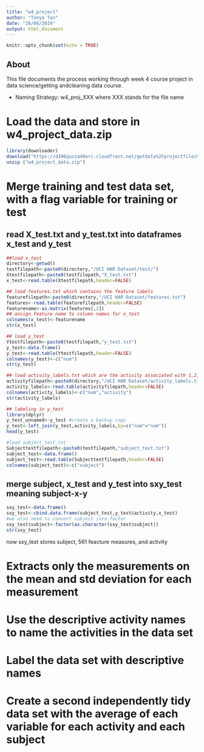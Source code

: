 ```yaml
---
title: "w4_project"
author: "Tanya Tan"
date: "28/08/2019"
output: html_document
---
```


```r
knitr::opts_chunk$set(echo = TRUE)
```

## About
This file documents the process working through week 4 course project in data science/getting andcleaning data course. 

* Naming Strategy: w4_proj_XXX where XXX stands for the file name

# Load the data and store in w4_project_data.zip

```r
library(downloader)
download("https://d396qusza40orc.cloudfront.net/getdata%2Fprojectfiles%2FUCI%20HAR%20Dataset.zip",dest="w4_project_data.zip",mode="wb") #wb stands for write and binary
unzip ("w4_project_data.zip")
```
# Merge training and test data set, with a flag variable for training or test

## read X_test.txt and y_test.txt into dataframes x_test and y_test
```r
##load x_test 
directory<-getwd()
testfilepath<-paste0(directory,"/UCI HAR Dataset/test/")
Xtestfilepath<-paste0(testfilepath,"X_test.txt")
x_test<-read.table(Xtestfilepath,header=FALSE)

## load features.txt which contains the feature labels 
featurefilepath<-paste0(directory,"/UCI HAR Dataset/features.txt")
features<-read.table(featurefilepath,header=FALSE)
featurename<-as.matrix(features[,2])
## assign feature name to column names for x_test
colnames(x_test)<-featurename
str(x_test)

## load y_test
Ytestfilepath<-paste0(testfilepath,"y_test.txt")
y_test<-data.frame()
y_test<-read.table(Ytestfilepath,header=FALSE)
colnames(y_test)<-c("num")
str(y_test)
```

```r

## load activity_labels.txt which are the activity associated with 1,2,3,4,5
activityfilepath<-paste0(directory,"/UCI HAR Dataset/activity_labels.txt")
activity_labels<-read.table(activityfilepath,header=FALSE)
colnames(activity_labels)<-c("num","activity")
str(activity_labels)

## labeling in y_test
library(dplyr)
y_test_unnamed<-y_test #create a backup copy
y_test<-left_join(y_test,activity_labels,by=c("num"="num"))
head(y_test)
```

```r
#load subject_test.txt
Subjecttestfilepath<-paste0(testfilepath,"subject_test.txt")
subject_test<-data.frame()
subject_test<-read.table(Subjecttestfilepath,header=FALSE)
colnames(subject_test)<-c("subject")

```

## merge subject, x_test and y_test into sxy_test meaning subject-x-y
```r
sxy_test<-data.frame()
sxy_test<-cbind.data.frame(subject_test,y_test$activity,x_test)
#we also need to convert subject into factor
sxy_test$subject<-factor(as.character(sxy_test$subject))
str(sxy_test)
```
now sxy_test stores subject, 561 feacture measures, and activity

# Extracts only the measurements on the mean and std deviation for each measurement 

# Use the descriptive activity names to name the activities in the data set 

# Label the data set with descriptive names

# Create a second independently tidy data set with the average of each variable for each activity and each subject 
